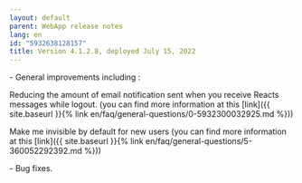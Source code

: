 ```yaml
---
layout: default
parent: WebApp release notes
lang: en
id: "5932638128157"
title: Version 4.1.2.8, deployed July 15, 2022
---
```

\- General improvements including :

Reducing the amount of email notification sent when you receive Reacts messages while logout. (you can find more information at this [link]({{ site.baseurl }}{% link en/faq/general-questions/0-5932300032925.md %}))

Make me invisible by default for new users (you can find more information at this [link]({{ site.baseurl }}{% link en/faq/general-questions/5-360052292392.md %}))

\- Bug fixes.


